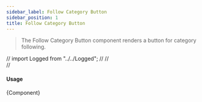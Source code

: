 ```yaml
---
sidebar_label: Follow Category Button
sidebar_position: 1
title: Follow Category Button
---
```


> The Follow Category Button component renders a button for category following.

// import Logged from "../../Logged";
//
// <br/>
// <Logged><FollowCategoryButton/></Logged>

#### Usage
 <CodeBlock className="language-jsx">{Component}</CodeBlock>